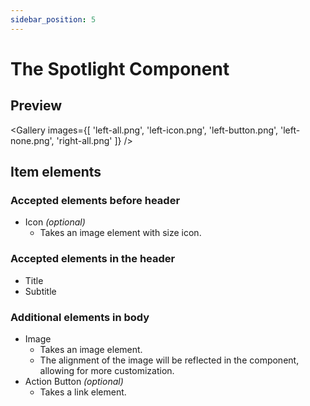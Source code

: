 ```yaml
---
sidebar_position: 5
---
```



# The Spotlight Component

## Preview

<Gallery
    images={[
        'left-all.png',
        'left-icon.png',
        'left-button.png',
        'left-none.png',
        'right-all.png'
    ]}
/>

## Item elements

### Accepted elements before header

-   Icon _(optional)_
    -   Takes an image element with size icon.

### Accepted elements in the header

-   Title
-   Subtitle

### Additional elements in body

-   Image
    -   Takes an image element.
    -   The alignment of the image will be reflected in the component, allowing for more customization.
-   Action Button _(optional)_
    -   Takes a link element.
